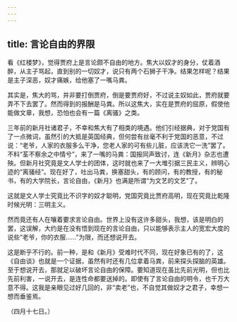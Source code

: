 ```yaml
---
---
---
```

title: 言论自由的界限
---



看《红楼梦》，觉得贾府上是言论颇不自由的地方。焦大以奴才的身分，仗着酒醉，从主子骂起，直到别的一切奴才，说只有两个石狮子干净。结果怎样呢？结果是主子深恶，奴才痛嫉，给他塞了一嘴马粪。

其实是，焦大的骂，并非要打倒贾府，倒是要贾府好，不过说主奴如此，贾府就要弄不下去罢了。然而得到的报酬是马粪。所以这焦大，实在是贾府的屈原，假使他能做文章，我想，恐怕也会有一篇《离骚》之类。

三年前的新月社诸君子，不幸和焦大有了相类的境遇。他们引经据典，对于党国有了一点微词，虽然引的大抵是英国经典，但何尝有丝毫不利于党国的恶意，不过说：“老爷，人家的衣服多么干净，您老人家的可有些儿脏，应该洗它一洗”罢了。不料“荃不察余之中情兮”，来了一嘴的马粪：国报同声致讨，连《新月》杂志也遭殃。但新月社究竟是文人学士的团体，这时就也来了一大堆引据三民主义，辨明心迹的“离骚经”。现在好了，吐出马粪，换塞甜头，有的顾问，有的教授，有的秘书，有的大学院长，言论自由，《新月》也满是所谓“为文艺的文艺”了。

这就是文人学士究竟比不识字的奴才聪明，党国究竟比贾府高明，现在究竟比乾隆时候光明：三明主义。

然而竟还有人在嚷着要求言论自由。世界上没有这许多甜头，我想，该是明白的罢，这误解，大约是在没有悟到现在的言论自由，只以能够表示主人的宽宏大度的说些“老爷，你的衣服……”为限，而还想说开去。

这是断乎不行的。前一种，是和《新月》受难时代不同，现在好象已有的了，这《自由谈》也就是一个证据，虽然有时还有几位拿着马粪，前来探头探脑的英雄。至于想说开去，那就足以破坏言论自由的保障。要知道现在虽比先前光明，但也比先前利害，一说开去，是连性命都要送掉的。即使有了言论自由的明令，也千万大意不得。这我是亲眼见过好几回的，非“卖老”也，不自觉其做奴才之君子，幸想一想而垂鉴焉。

（四月十七日。）
